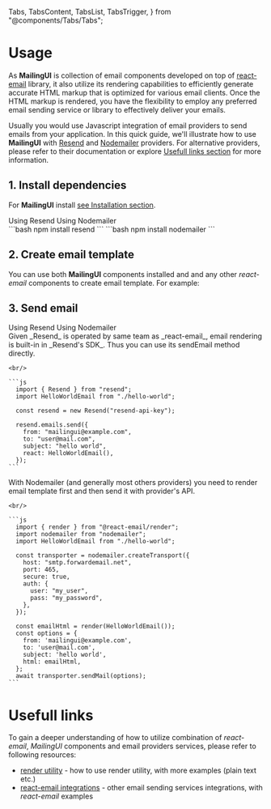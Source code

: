 
  Tabs,
  TabsContent,
  TabsList,
  TabsTrigger,
} from "@components/Tabs/Tabs";

# Usage

As **MailingUI** is collection of email components developed on top of [react-email](https://react.email) library, it also utilize its rendering capabilities to efficiently generate accurate HTML markup that is optimized for various email clients. Once the HTML markup is rendered, you have the flexibility to employ any preferred email sending service or library to effectively deliver your emails.

Usually you would use Javascript integration of email providers to send emails from your application. In this quick guide, we'll illustrate how to use **MailingUI** with [Resend](https://resend.com/) and [Nodemailer](https://nodemailer.com) providers. For alternative providers, please refer to their documentation or explore [Usefull links section](/docs/usage#usefull-links) for more information.

## 1. Install dependencies

For **MailingUI** install [see Installation section](/docs/installation).

<Tabs defaultValue="resend">
  <div className="flex items-center justify-start w-full mb-8">
    <TabsList className="rounded-2xl">
      <TabsTrigger value="resend" className="px-7 py-2 rounded-[10px]">Using Resend</TabsTrigger>
      <TabsTrigger value="nodemailer" className="px-7 py-2 rounded-[10px]">Using Nodemailer</TabsTrigger>
    </TabsList>
  </div>

  <TabsContent value="resend">
    ```bash
    npm install resend
    ```
  </TabsContent>
  <TabsContent value="nodemailer">
    ```bash
    npm install nodemailer
    ```
  </TabsContent>
</Tabs>

## 2. Create email template

You can use both **MailingUI** components installed and and any other _react-email_ components to create email template. For example:

<EmailSourceTabs emailId="hello-world" />

## 3. Send email

<Tabs defaultValue="resend">
  <div className="flex items-center justify-start w-full mb-8">
    <TabsList className="rounded-2xl">
      <TabsTrigger value="resend" className="px-7 py-2 rounded-[10px]">Using Resend</TabsTrigger>
      <TabsTrigger value="nodemailer" className="px-7 py-2 rounded-[10px]">Using Nodemailer</TabsTrigger>
    </TabsList>
  </div>

  <TabsContent value="resend">
    Given _Resend_ is operated by same team as _react-email_, email rendering is built-in in _Resend's SDK_. Thus you can use its sendEmail method directly.

    <br/>

    ```js
      import { Resend } from "resend";
      import HelloWorldEmail from "./hello-world";

      const resend = new Resend("resend-api-key");

      resend.emails.send({
        from: "mailingui@example.com",
        to: "user@mail.com",
        subject: "hello world",
        react: HelloWorldEmail(),
      });
    ```

  </TabsContent>
  <TabsContent value="nodemailer">
    With Nodemailer (and generally most others providers) you need to render email template first and then send it with provider's API.
    
    <br/>
    
    ```js
      import { render } from "@react-email/render";
      import nodemailer from "nodemailer";
      import HelloWorldEmail from "./hello-world";

      const transporter = nodemailer.createTransport({
        host: "smtp.forwardemail.net",
        port: 465,
        secure: true,
        auth: {
          user: "my_user",
          pass: "my_password",
        },
      });

      const emailHtml = render(HelloWorldEmail());
      const options = {
        from: 'mailingui@example.com',
        to: 'user@mail.com',
        subject: 'hello world',
        html: emailHtml,
      };
      await transporter.sendMail(options);
    ```

  </TabsContent>
</Tabs>

# Usefull links

To gain a deeper understanding of how to utilize combination of _react-email_, _MailingUI_ components and email providers services, please refer to following resources:

- [render utility](https://react.email/docs/utilities/render) - how to use render utility, with more examples (plain text etc.)
- [react-email integrations](https://react.email/docs/integrations/overview) - other email sending services integrations, with _react-email_ examples
